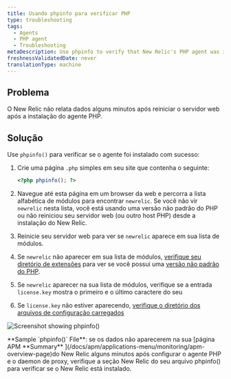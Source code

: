 ```yaml
---
title: Usando phpinfo para verificar PHP
type: troubleshooting
tags:
  - Agents
  - PHP agent
  - Troubleshooting
metaDescription: Use phpinfo to verify that New Relic's PHP agent was installed correctly.
freshnessValidatedDate: never
translationType: machine
---
```



## Problema

O New Relic não relata dados alguns minutos após reiniciar o servidor web após a instalação do agente PHP.

## Solução

Use `phpinfo()` para verificar se o agente foi instalado com sucesso:

1. Crie uma página `.php` simples em seu site que contenha o seguinte:

   ```php
   <?php phpinfo(); ?>
   ```

2. Navegue até esta página em um browser da web e percorra a lista alfabética de módulos para encontrar `newrelic`. Se você não vir `newrelic` nesta lista, você está usando uma versão não padrão do PHP ou não reiniciou seu servidor web (ou outro host PHP) desde a instalação do New Relic.

3. Reinicie seu servidor web para ver se `newrelic` aparece em sua lista de módulos.

4. Se `newrelic` não aparecer em sua lista de módulos, [verifique seu diretório de extensões](/docs/php/php-kb-104) para ver se você possui uma [versão não padrão do PHP](/docs/php/php-agent-installation-non-standard-php).

5. Se `newrelic` aparecer na sua lista de módulos, verifique se a entrada `license.key` mostra o primeiro e o último caractere do seu<InlinePopover type="licenseKey"/>

6. Se `license.key` não estiver aparecendo, [verifique o diretório dos arquivos de configuração carregados](/docs/agents/php-agent/troubleshooting/checking-loaded-configuration-files-directory)

<img
  alt="Screenshot showing phpinfo()"
  src={apmPhpNrLicense}
/>

<figcaption>
  <DNT>**Sample `phpinfo()` File**</DNT>: se os dados não aparecerem na sua [página APM <DNT>**Summary**</DNT> ](/docs/apm/applications-menu/monitoring/apm-overview-page)do New Relic alguns minutos após configurar o agente PHP e o daemon de proxy, verifique a seção New Relic do seu arquivo phpinfo() para verificar se o New Relic está instalado.
</figcaption>
